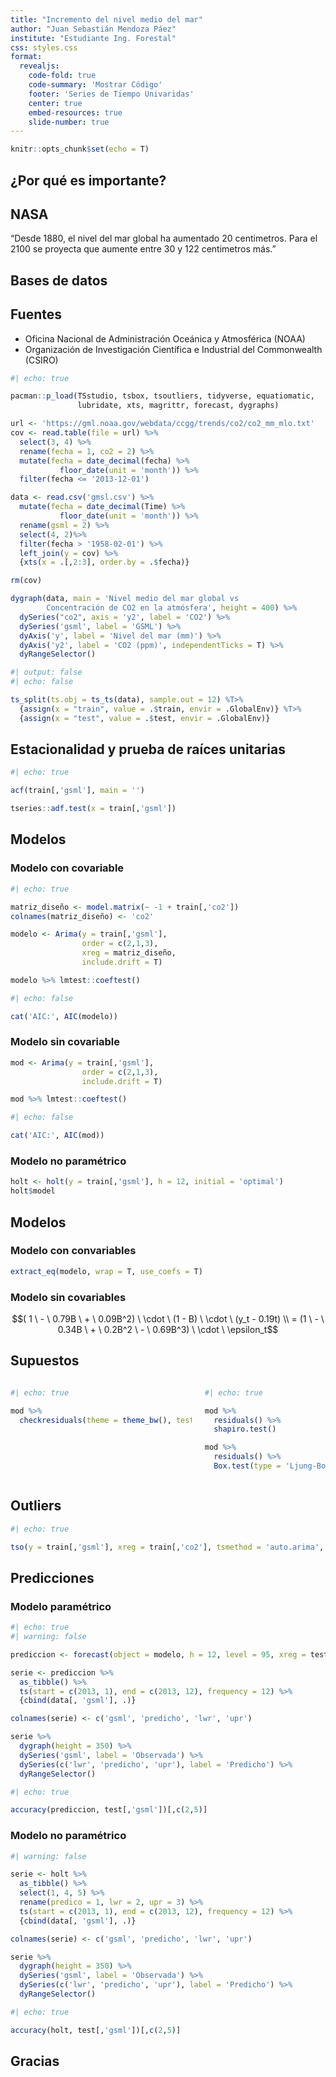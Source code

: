 ```yaml
---
title: "Incremento del nivel medio del mar"
author: "Juan Sebastián Mendoza Páez"
institute: "Estudiante Ing. Forestal"
css: styles.css
format:
  revealjs:
    code-fold: true
    code-summary: 'Mostrar Código'
    footer: 'Series de Tiempo Univaridas'
    center: true
    embed-resources: true
    slide-number: true
---
```


```r
knitr::opts_chunk$set(echo = T)
```

## ¿Por qué es importante? {.title}

:::{.callout-note appearance="simple"} 

## NASA
"Desde 1880, el nivel del mar global ha aumentado 20 centimetros. Para el 2100 se proyecta que aumente entre 30 y 122 centimetros más."

:::

## Bases de datos {.title}

::: {layout="[[30, 70], [100]]"}

## Fuentes

::: {.size}
- Oficina Nacional de Administración Oceánica y Atmosférica (NOAA)
- Organización de Investigación Científica e Industrial del Commonwealth (CSIRO)
:::

```r
#| echo: true

pacman::p_load(TSstudio, tsbox, tsoutliers, tidyverse, equatiomatic,
               lubridate, xts, magrittr, forecast, dygraphs)

url <- 'https://gml.noaa.gov/webdata/ccgg/trends/co2/co2_mm_mlo.txt'
cov <- read.table(file = url) %>%
  select(3, 4) %>%
  rename(fecha = 1, co2 = 2) %>%
  mutate(fecha = date_decimal(fecha) %>%
           floor_date(unit = 'month')) %>%
  filter(fecha <= '2013-12-01')

data <- read.csv('gmsl.csv') %>%
  mutate(fecha = date_decimal(Time) %>%
           floor_date(unit = 'month')) %>%
  rename(gsml = 2) %>%
  select(4, 2)%>%
  filter(fecha > '1958-02-01') %>%
  left_join(y = cov) %>%
  {xts(x = .[,2:3], order.by = .$fecha)}

rm(cov)

dygraph(data, main = 'Nivel medio del mar global vs
        Concentración de CO2 en la atmósfera', height = 400) %>%
  dySeries("co2", axis = 'y2', label = 'CO2') %>%
  dySeries('gsml', label = 'GSML') %>%
  dyAxis('y', label = 'Nivel del mar (mm)') %>%
  dyAxis('y2', label = 'CO2 (ppm)', independentTicks = T) %>%
  dyRangeSelector()
```
:::

```r
#| output: false
#| echo: false

ts_split(ts.obj = ts_ts(data), sample.out = 12) %T>%
  {assign(x = "train", value = .$train, envir = .GlobalEnv)} %T>%
  {assign(x = "test", value = .$test, envir = .GlobalEnv)}
```

## Estacionalidad y prueba de raíces unitarias {.title}

::: {layout="[50, 50]"}

```r
#| echo: true

acf(train[,'gsml'], main = '')
```

```r
tseries::adf.test(x = train[,'gsml'])
```
:::

## Modelos {.title}

::: {.panel-tabset}

### Modelo con covariable

```r
#| echo: true

matriz_diseño <- model.matrix(~ -1 + train[,'co2'])
colnames(matriz_diseño) <- 'co2'

modelo <- Arima(y = train[,'gsml'], 
                order = c(2,1,3),
                xreg = matriz_diseño,
                include.drift = T)

modelo %>% lmtest::coeftest()
```
```r
#| echo: false

cat('AIC:', AIC(modelo))
```


### Modelo sin covariable

```r
mod <- Arima(y = train[,'gsml'], 
                order = c(2,1,3),
                include.drift = T)

mod %>% lmtest::coeftest()
```

```r
#| echo: false

cat('AIC:', AIC(mod))
```

### Modelo no paramétrico

```r
holt <- holt(y = train[,'gsml'], h = 12, initial = 'optimal')
holt$model
```
:::

## Modelos {.title}

::: {.panel-tabset}

### Modelo con convariables

```r
extract_eq(modelo, wrap = T, use_coefs = T)
```
### Modelo sin covariables

$$( 1 \ - \ 0.79B \ + \ 0.09B^2) \ \cdot \ (1 - B) \ \cdot \ (y_t - 0.19t) \\ =  (1 \ - \ 0.34B \ + \ 0.2B^2 \ - \ 0.69B^3) \ \cdot \ \epsilon_t$$
:::

## Supuestos {.title}

::: columns

::: {.column width="60%"}
```r
#| echo: true

mod %>%
  checkresiduals(theme = theme_bw(), test = F)
```
:::

::: {.column width="40%"}
```r
#| echo: true

mod %>%
  residuals() %>%
  shapiro.test()

mod %>%
  residuals() %>%
  Box.test(type = 'Ljung-Box')
```
:::

:::


## Outliers {.title}

```r
#| echo: true

tso(y = train[,'gsml'], xreg = train[,'co2'], tsmethod = 'auto.arima', args.tsmethod = list(stepwise = F, approximation = F))
```

## Predicciones {.title}

::: {.panel-tabset}

### Modelo paramétrico

::: {layout="[60, 40]" layout-valign="center"}

```r
#| echo: true
#| warning: false

prediccion <- forecast(object = modelo, h = 12, level = 95, xreg = test[,'co2'])

serie <- prediccion %>%
  as_tibble() %>%
  ts(start = c(2013, 1), end = c(2013, 12), frequency = 12) %>%
  {cbind(data[, 'gsml'], .)}

colnames(serie) <- c('gsml', 'predicho', 'lwr', 'upr')

serie %>%
  dygraph(height = 350) %>%
  dySeries('gsml', label = 'Observada') %>% 
  dySeries(c('lwr', 'predicho', 'upr'), label = 'Predicho') %>%
  dyRangeSelector()
```

```r
#| echo: true

accuracy(prediccion, test[,'gsml'])[,c(2,5)]
```
:::

### Modelo no paramétrico

::: {layout="[60, 40]" layout-valign="center"}

```r
#| warning: false

serie <- holt %>%
  as_tibble() %>%
  select(1, 4, 5) %>%
  rename(predico = 1, lwr = 2, upr = 3) %>%
  ts(start = c(2013, 1), end = c(2013, 12), frequency = 12) %>%
  {cbind(data[, 'gsml'], .)}

colnames(serie) <- c('gsml', 'predicho', 'lwr', 'upr')

serie %>%
  dygraph(height = 350) %>%
  dySeries('gsml', label = 'Observada') %>% 
  dySeries(c('lwr', 'predicho', 'upr'), label = 'Predicho') %>%
  dyRangeSelector()
```

```r
#| echo: true

accuracy(holt, test[,'gsml'])[,c(2,5)]
```
:::

:::

## Gracias {.title}